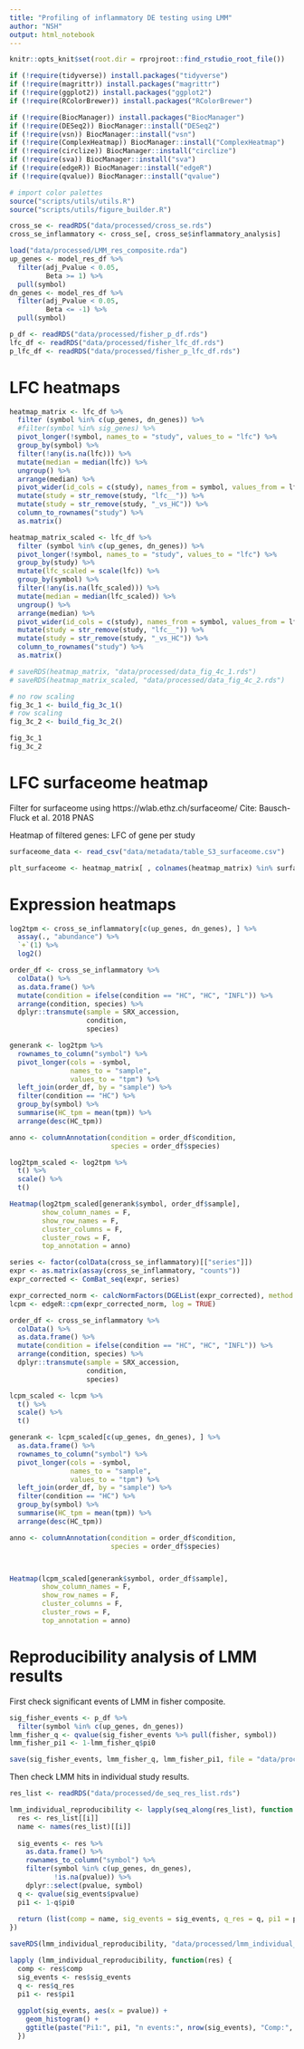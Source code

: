 ```yaml
---
title: "Profiling of inflammatory DE testing using LMM"
author: "NSH"
output: html_notebook
---
```


```r
knitr::opts_knit$set(root.dir = rprojroot::find_rstudio_root_file())
```

```r
if (!require(tidyverse)) install.packages("tidyverse")
if (!require(magrittr)) install.packages("magrittr")
if (!require(ggplot2)) install.packages("ggplot2")
if (!require(RColorBrewer)) install.packages("RColorBrewer")

if (!require(BiocManager)) install.packages("BiocManager")
if (!require(DESeq2)) BiocManager::install("DESeq2")
if (!require(vsn)) BiocManager::install("vsn")
if (!require(ComplexHeatmap)) BiocManager::install("ComplexHeatmap")
if (!require(circlize)) BiocManager::install("circlize")
if (!require(sva)) BiocManager::install("sva")
if (!require(edgeR)) BiocManager::install("edgeR")
if (!require(qvalue)) BiocManager::install("qvalue")

# import color palettes
source("scripts/utils/utils.R")
source("scripts/utils/figure_builder.R")
```

```r
cross_se <- readRDS("data/processed/cross_se.rds")
cross_se_inflammatory <- cross_se[, cross_se$inflammatory_analysis]

load("data/processed/LMM_res_composite.rda")
up_genes <- model_res_df %>%
  filter(adj_Pvalue < 0.05,
         Beta >= 1) %>%
  pull(symbol)
dn_genes <- model_res_df %>%
  filter(adj_Pvalue < 0.05,
         Beta <= -1) %>%
  pull(symbol)

p_df <- readRDS("data/processed/fisher_p_df.rds")
lfc_df <- readRDS("data/processed/fisher_lfc_df.rds")
p_lfc_df <- readRDS("data/processed/fisher_p_lfc_df.rds")

```

# LFC heatmaps

```r
heatmap_matrix <- lfc_df %>%
  filter (symbol %in% c(up_genes, dn_genes)) %>%
  #filter(symbol %in% sig_genes) %>%
  pivot_longer(!symbol, names_to = "study", values_to = "lfc") %>%
  group_by(symbol) %>%
  filter(!any(is.na(lfc))) %>%
  mutate(median = median(lfc)) %>%
  ungroup() %>%
  arrange(median) %>%
  pivot_wider(id_cols = c(study), names_from = symbol, values_from = lfc) %>%
  mutate(study = str_remove(study, "lfc__")) %>%
  mutate(study = str_remove(study, "_vs_HC")) %>%
  column_to_rownames("study") %>%
  as.matrix()

heatmap_matrix_scaled <- lfc_df %>%
  filter (symbol %in% c(up_genes, dn_genes)) %>%
  pivot_longer(!symbol, names_to = "study", values_to = "lfc") %>%
  group_by(study) %>%
  mutate(lfc_scaled = scale(lfc)) %>%
  group_by(symbol) %>%
  filter(!any(is.na(lfc_scaled))) %>%
  mutate(median = median(lfc_scaled)) %>%
  ungroup() %>%
  arrange(median) %>%
  pivot_wider(id_cols = c(study), names_from = symbol, values_from = lfc_scaled) %>%
  mutate(study = str_remove(study, "lfc__")) %>%
  mutate(study = str_remove(study, "_vs_HC")) %>%
  column_to_rownames("study") %>%
  as.matrix()

# saveRDS(heatmap_matrix, "data/processed/data_fig_4c_1.rds")
# saveRDS(heatmap_matrix_scaled, "data/processed/data_fig_4c_2.rds")
```

```r
# no row scaling
fig_3c_1 <- build_fig_3c_1()
# row scaling
fig_3c_2 <- build_fig_3c_2()

fig_3c_1
fig_3c_2
```

# LFC surfaceome heatmap

Filter for surfaceome using https://wlab.ethz.ch/surfaceome/ Cite: Bausch-Fluck et al. 2018 PNAS


Heatmap of filtered genes: LFC of gene per study

```r
surfaceome_data <- read_csv("data/metadata/table_S3_surfaceome.csv")

plt_surfaceome <- heatmap_matrix[ , colnames(heatmap_matrix) %in% surfaceome_data$`UniProt gene`]
```


# Expression heatmaps

```r
log2tpm <- cross_se_inflammatory[c(up_genes, dn_genes), ] %>%
  assay(., "abundance") %>%
  `+`(1) %>%
  log2()

order_df <- cross_se_inflammatory %>%
  colData() %>%
  as.data.frame() %>%
  mutate(condition = ifelse(condition == "HC", "HC", "INFL")) %>%
  arrange(condition, species) %>%
  dplyr::transmute(sample = SRX_accession,
                   condition,
                   species)

generank <- log2tpm %>%
  rownames_to_column("symbol") %>%
  pivot_longer(cols = -symbol,
               names_to = "sample",
               values_to = "tpm") %>%
  left_join(order_df, by = "sample") %>%
  filter(condition == "HC") %>%
  group_by(symbol) %>%
  summarise(HC_tpm = mean(tpm)) %>%
  arrange(desc(HC_tpm))

anno <- columnAnnotation(condition = order_df$condition,
                         species = order_df$species)

log2tpm_scaled <- log2tpm %>%
  t() %>%
  scale() %>%
  t()

Heatmap(log2tpm_scaled[generank$symbol, order_df$sample],
        show_column_names = F,
        show_row_names = F,
        cluster_columns = F,
        cluster_rows = F,
        top_annotation = anno)
```

```r
series <- factor(colData(cross_se_inflammatory)[["series"]])
expr <- as.matrix(assay(cross_se_inflammatory, "counts"))
expr_corrected <- ComBat_seq(expr, series)

expr_corrected_norm <- calcNormFactors(DGEList(expr_corrected), method = "TMM")
lcpm <- edgeR::cpm(expr_corrected_norm, log = TRUE)
```

```r
order_df <- cross_se_inflammatory %>%
  colData() %>%
  as.data.frame() %>%
  mutate(condition = ifelse(condition == "HC", "HC", "INFL")) %>%
  arrange(condition, species) %>%
  dplyr::transmute(sample = SRX_accession,
                   condition,
                   species)

lcpm_scaled <- lcpm %>%
  t() %>%
  scale() %>%
  t()

generank <- lcpm_scaled[c(up_genes, dn_genes), ] %>%
  as.data.frame() %>%
  rownames_to_column("symbol") %>%
  pivot_longer(cols = -symbol,
               names_to = "sample",
               values_to = "tpm") %>%
  left_join(order_df, by = "sample") %>%
  filter(condition == "HC") %>%
  group_by(symbol) %>%
  summarise(HC_tpm = mean(tpm)) %>%
  arrange(desc(HC_tpm))

anno <- columnAnnotation(condition = order_df$condition,
                         species = order_df$species)



Heatmap(lcpm_scaled[generank$symbol, order_df$sample],
        show_column_names = F,
        show_row_names = F,
        cluster_columns = F,
        cluster_rows = F,
        top_annotation = anno)
```

# Reproducibility analysis of LMM results

First check significant events of LMM in fisher composite.

```r
sig_fisher_events <- p_df %>%
  filter(symbol %in% c(up_genes, dn_genes))
lmm_fisher_q <- qvalue(sig_fisher_events %>% pull(fisher, symbol))
lmm_fisher_pi1 <- 1-lmm_fisher_q$pi0

save(sig_fisher_events, lmm_fisher_q, lmm_fisher_pi1, file = "data/processed/lmm_fisher_reproducibility.rda")
```

Then check LMM hits in individual study results.

```r
res_list <- readRDS("data/processed/de_seq_res_list.rds")

lmm_individual_reproducibility <- lapply(seq_along(res_list), function (i) {
  res <- res_list[[i]]
  name <- names(res_list)[[i]]
  
  sig_events <- res %>%
    as.data.frame() %>%
    rownames_to_column("symbol") %>%
    filter(symbol %in% c(up_genes, dn_genes),
           !is.na(pvalue)) %>%
    dplyr::select(pvalue, symbol)
  q <- qvalue(sig_events$pvalue)
  pi1 <- 1-q$pi0
  
  return (list(comp = name, sig_events = sig_events, q_res = q, pi1 = pi1))
})

saveRDS(lmm_individual_reproducibility, "data/processed/lmm_individual_reproducibility.rds")
```

```r
lapply (lmm_individual_reproducibility, function(res) {
  comp <- res$comp
  sig_events <- res$sig_events
  q <- res$q_res
  pi1 <- res$pi1
  
  ggplot(sig_events, aes(x = pvalue)) +
    geom_histogram() +
    ggtitle(paste("Pi1:", pi1, "n events:", nrow(sig_events), "Comp:", comp))
  })
```

